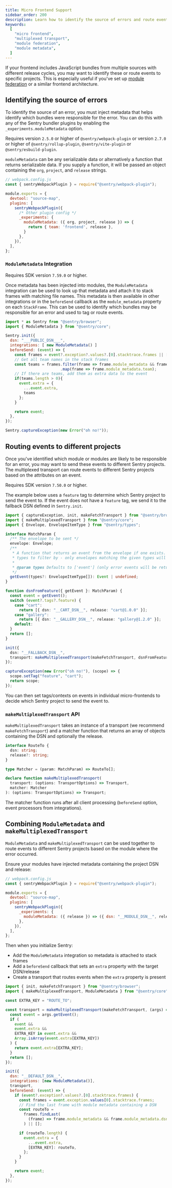 ```yaml
---
title: Micro Frontend Support
sidebar_order: 200
description: Learn how to identify the source of errors and route events to different Sentry projects when using micro frontend or module federation.
keywords:
  [
    "micro frontend",
    "multiplexed transport",
    "module federation",
    "module metadata",
  ]
---
```


If your frontend includes JavaScript bundles from multiple sources with
different release cycles, you may want to identify these or route events to specific projects. This is especially useful if you've set up [module federation](https://module-federation.github.io/) or a similar frontend architecture.

## Identifying the source of errors

To identify the source of an error, you must inject metadata that helps identify
which bundles were responsible for the error. You can do this with any of the
Sentry bundler plugins by enabling the `_experiments.moduleMetadata` option.

Requires version `2.5.0` or higher of `@sentry/webpack-plugin` or version
`2.7.0` or higher of `@sentry/rollup-plugin`, `@sentry/vite-plugin` or `@sentry/esbuild-plugin`.

`moduleMetadata` can be any serializable data or alternatively a function that
returns serializable data. If you supply a function, it will be passed an object
containing the `org`, `project`, and `release` strings.

```javascript
// webpack.config.js
const { sentryWebpackPlugin } = require("@sentry/webpack-plugin");

module.exports = {
  devtool: "source-map",
  plugins: [
    sentryWebpackPlugin({
      /* Other plugin config */
      _experiments: {
        moduleMetadata: ({ org, project, release }) => {
          return { team: 'frontend', release },
        }
      },
    }),
  ],
};
```

### `ModuleMetadata` Integration

Requires SDK version `7.59.0` or higher.

Once metadata has been injected into modules, the `ModuleMetadata` integration
can be used to look up that metadata and attach it to stack frames with
matching file names. This metadata is then available in other integrations or in
the `beforeSend` callback as the `module_metadata` property on each
`StackFrame`. This can be used to identify which bundles may be responsible
for an error and used to tag or route events.

```javascript
import * as Sentry from "@sentry/browser";
import { ModuleMetadata } from "@sentry/core";

Sentry.init({
  dsn: "___PUBLIC_DSN___",
  integrations: [ new ModuleMetadata() ]
  beforeSend: (event) => {
    const frames = event?.exception?.values?.[0].stacktrace.frames || [];
    // Get all team names in the stack frames
    const teams = frames.filter(frame => frame.module_metadata && frame.module_metadata.team)
                        .map(frame => frame.module_metadata.team);
    // If there are teams, add them as extra data to the event
    if(teams.length > 0){
      event.extra = {
        ...event.extra,
        teams
      };
    }

    return event;
  },
});

Sentry.captureException(new Error("oh no!"));
```

## Routing events to different projects

Once you've identified which module or modules are likely to be responsible for
an error, you may want to send these events to different Sentry projects. The
multiplexed transport can route events to different Sentry projects based on the
attributes on an event.

Requires SDK version `7.50.0` or higher.

The example below uses a `feature` tag to determine which Sentry project to
send the event to. If the event does not have a `feature` tag, we send it to the
fallback DSN defined in `Sentry.init`.

```typescript
import { captureException, init, makeFetchTransport } from "@sentry/browser";
import { makeMultiplexedTransport } from "@sentry/core";
import { Envelope, EnvelopeItemType } from "@sentry/types";

interface MatchParam {
  /** The envelope to be sent */
  envelope: Envelope;
  /**
   * A function that returns an event from the envelope if one exists. You can optionally pass an array of envelope item
   * types to filter by - only envelopes matching the given types will be returned.
   *
   * @param types Defaults to ['event'] (only error events will be returned)
   */
  getEvent(types?: EnvelopeItemType[]): Event | undefined;
}

function dsnFromFeature({ getEvent }: MatchParam) {
  const event = getEvent();
  switch (event?.tags?.feature) {
    case "cart":
      return [{ dsn: "__CART_DSN__", release: "cart@1.0.0" }];
    case "gallery":
      return [{ dsn: "__GALLERY_DSN__", release: "gallery@1.2.0" }];
    default:
  }
  return [];
}

init({
  dsn: "__FALLBACK_DSN__",
  transport: makeMultiplexedTransport(makeFetchTransport, dsnFromFeature),
});

captureException(new Error("oh no!"), (scope) => {
  scope.setTag("feature", "cart");
  return scope;
});
```

You can then set tags/contexts on events in individual micro-frontends to decide which Sentry project to send the event to.

### `makeMultiplexedTransport` API

`makeMultiplexedTransport` takes an instance of a transport (we recommend
`makeFetchTransport`) and a matcher function that returns an array of objects
containing the DSN and optionally the release.

```typescript
interface RouteTo {
  dsn: string;
  release?: string;
}

type Matcher = (param: MatchParam) => RouteTo[];

declare function makeMultiplexedTransport(
  transport: (options: TransportOptions) => Transport,
  matcher: Matcher
): (options: TransportOptions) => Transport;
```

The matcher function runs after all client processing (`beforeSend` option, event processors from integrations).

## Combining `ModuleMetadata` and `makeMultiplexedTransport`

`ModuleMetadata` and `makeMultiplexedTransport` can be used together to route
events to different Sentry projects based on the module where the error
occurred.

Ensure your modules have injected metadata containing the project DSN and release:

```javascript
// webpack.config.js
const { sentryWebpackPlugin } = require("@sentry/webpack-plugin");

module.exports = {
  devtool: "source-map",
  plugins: [
    sentryWebpackPlugin({
      _experiments: {
        moduleMetadata: ({ release }) => ({ dsn: "__MODULE_DSN__", release }),
      },
    }),
  ],
};
```

Then when you initialize Sentry:

- Add the `ModuleMetadata` integration so metadata is attached to stack frames
- Add a `beforeSend` callback that sets an `extra` property with the target DSN/release
- Create a transport that routes events when the `extra` property is present

```javascript
import { init, makeFetchTransport } from "@sentry/browser";
import { makeMultiplexedTransport, ModuleMetadata } from "@sentry/core";

const EXTRA_KEY = "ROUTE_TO";

const transport = makeMultiplexedTransport(makeFetchTransport, (args) => {
  const event = args.getEvent();
  if (
    event &&
    event.extra &&
    EXTRA_KEY in event.extra &&
    Array.isArray(event.extra[EXTRA_KEY])
  ) {
    return event.extra[EXTRA_KEY];
  }
  return [];
});

init({
  dsn: "__DEFAULT_DSN__",
  integrations: [new ModuleMetadata()],
  transport,
  beforeSend: (event) => {
    if (event?.exception?.values?.[0].stacktrace.frames) {
      const frames = event.exception.values[0].stacktrace.frames;
      // Find the last frame with module metadata containing a DSN
      const routeTo =
        frames.findLast(
          (frame) => frame.module_metadata && frame.module_metadata.dsn
        ) || [];

      if (routeTo.length) {
        event.extra = {
          ...event.extra,
          [EXTRA_KEY]: routeTo,
        };
      }
    }

    return event;
  },
});
```
